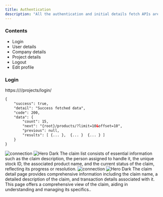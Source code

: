 ```yaml
---
title: Authentication
description: "All the authentication and initial details fetch APIs are included in this section."
---
```






### Contents


- Login
- User details
- Company details
- Project details
- Logout
- Edit profile


### Login
https://<domin>/<version>/projects/login/


```html
{
 	"success": true,
 	"detail": "Success fetched data",
 	"code": 200,
 	"data": {
 		"count": 15,
		"next": "{root}/products/?limit=10&offset=10",
		"previous": null,
		"results": [ {... },  {... }  {... } ]
 	}
}

```





<Steps>
  <Step title="Claims">
   <img
  className="block dark:hidden"
  src="/images/hero-dark.svg"
  alt="connection"
/>
<img
  className="hidden dark:block"
  src="/images/hero-dark.svg"
  alt="Hero Dark"
/>
    The claim list consists of essential information such as the claim description, the person assigned to handle it, the unique stock ID, the associated product name, and the current status of the claim, reflecting its progress or resolution.
  </Step>
  <Step title="Claim details">
     <img
  className="block dark:hidden"
  src="/images/hero-dark.svg"
  alt="connection"
/>
<img
  className="hidden dark:block"
  src="/images/hero-dark.svg"
  alt="Hero Dark"
/>
    The claim detail page provides comprehensive information including the claim name, a detailed description of the claim, and transaction details associated with it. This page offers a comprehensive view of the claim, aiding in understanding and managing its specifics..
  </Step>

</Steps>









